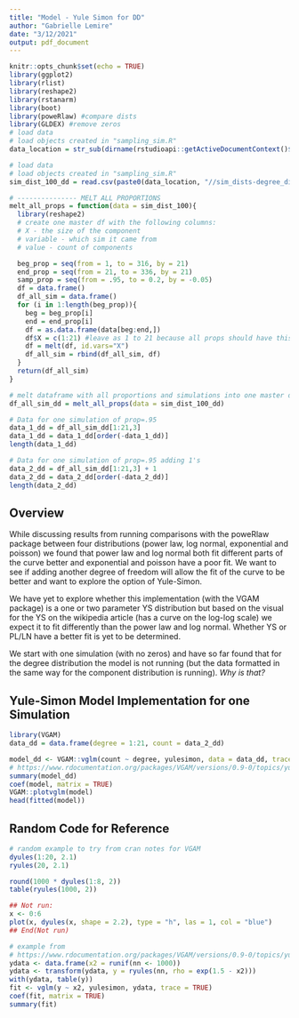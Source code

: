 ```yaml
---
title: "Model - Yule Simon for DD"
author: "Gabrielle Lemire"
date: "3/12/2021"
output: pdf_document
---
```


```r
knitr::opts_chunk$set(echo = TRUE)
library(ggplot2)
library(rlist)
library(reshape2)
library(rstanarm)
library(boot)
library(poweRlaw) #compare dists
library(GLDEX) #remove zeros
# load data
# load objects created in "sampling_sim.R"
data_location = str_sub(dirname(rstudioapi::getActiveDocumentContext()$path), start = 1, end = -9)

# load data
# load objects created in "sampling_sim.R"
sim_dist_100_dd = read.csv(paste0(data_location, "//sim_dists-degree_dist.csv"))

# --------------- MELT ALL PROPORTIONS
melt_all_props = function(data = sim_dist_100){
  library(reshape2)
  # create one master df with the following columns:
  # X - the size of the component
  # variable - which sim it came from
  # value - count of components

  beg_prop = seq(from = 1, to = 316, by = 21)
  end_prop = seq(from = 21, to = 336, by = 21)
  samp_prop = seq(from = .95, to = 0.2, by = -0.05)
  df = data.frame()
  df_all_sim = data.frame()
  for (i in 1:length(beg_prop)){
    beg = beg_prop[i]
    end = end_prop[i]
    df = as.data.frame(data[beg:end,])
    df$X = c(1:21) #leave as 1 to 21 because all props should have this degree count
    df = melt(df, id.vars="X")
    df_all_sim = rbind(df_all_sim, df)
  }
  return(df_all_sim)
}

# melt dataframe with all proportions and simulations into one master df_all_sim
df_all_sim_dd = melt_all_props(data = sim_dist_100_dd)

# Data for one simulation of prop=.95
data_1_dd = df_all_sim_dd[1:21,3]
data_1_dd = data_1_dd[order(-data_1_dd)]
length(data_1_dd)

# Data for one simulation of prop=.95 adding 1's
data_2_dd = df_all_sim_dd[1:21,3] + 1
data_2_dd = data_2_dd[order(-data_2_dd)]
length(data_2_dd)
```

## Overview

While discussing results from running comparisons with the poweRlaw package between four distributions (power law, log normal, exponential and poisson) we found that power law and log normal both fit different parts of the curve better and exponential and poisson have a poor fit. We want to see if adding another degree of freedom will allow the fit of the curve to be better and want to explore the option of Yule-Simon.

We have yet to explore whether this implementation (with the VGAM package) is a one or two parameter YS distribution but based on the visual for the YS on the wikipedia article (has a curve on the log-log scale) we expect it to fit differently than the power law and log normal. Whether YS or PL/LN have a better fit is yet to be determined.

We start with one simulation (with no zeros) and have so far found that for the degree distribution the model is not running (but the data formatted in the same way for the component distribution is running). *Why is that?* 

## Yule-Simon Model Implementation for one Simulation

```r
library(VGAM)
data_dd = data.frame(degree = 1:21, count = data_2_dd)

model_dd <- VGAM::vglm(count ~ degree, yulesimon, data = data_dd, trace = TRUE)
# https://www.rdocumentation.org/packages/VGAM/versions/0.9-0/topics/yulesimon
summary(model_dd)
coef(model, matrix = TRUE)
VGAM::plotvglm(model)
head(fitted(model))
```

## Random Code for Reference

```r
# random example to try from cran notes for VGAM
dyules(1:20, 2.1)
ryules(20, 2.1)

round(1000 * dyules(1:8, 2))
table(ryules(1000, 2))

## Not run:  
x <- 0:6
plot(x, dyules(x, shape = 2.2), type = "h", las = 1, col = "blue") 
## End(Not run)

# example from
# https://www.rdocumentation.org/packages/VGAM/versions/0.9-0/topics/yulesimon
ydata <- data.frame(x2 = runif(nn <- 1000))
ydata <- transform(ydata, y = ryules(nn, rho = exp(1.5 - x2)))
with(ydata, table(y))
fit <- vglm(y ~ x2, yulesimon, ydata, trace = TRUE)
coef(fit, matrix = TRUE)
summary(fit)
```